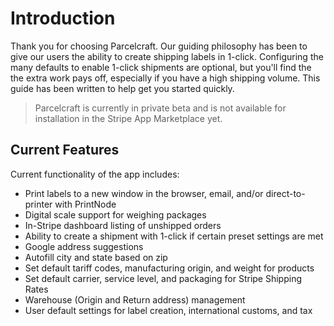 # Introduction

Thank you for choosing Parcelcraft. Our guiding philosophy has been to give our users the ability to create shipping labels in 1-click. 
Configuring the many defaults to enable 1-click shipments are optional, but you'll find the the extra work pays off, especially if you have a high shipping volume.
This guide has been written to help get you started quickly.  

> Parcelcraft is currently in private beta and is not available for installation in the Stripe App Marketplace yet.

## Current Features

Current functionality of the app includes:

- Print labels to a new window in the browser, email, and/or direct-to-printer with PrintNode
- Digital scale support for weighing packages
- In-Stripe dashboard listing of unshipped orders
- Ability to create a shipment with 1-click if certain preset settings are met
- Google address suggestions
- Autofill city and state based on zip
- Set default tariff codes, manufacturing origin, and weight for products
- Set default carrier, service level, and packaging for Stripe Shipping Rates
- Warehouse (Origin and Return address) management
- User default settings for label creation, international customs, and tax
